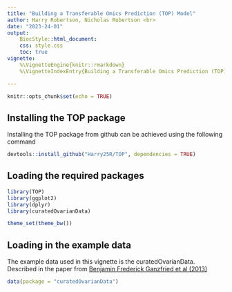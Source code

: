 ```yaml
--- 
title: "Building a Transferable Omics Prediction (TOP) Model"
author: Harry Robertson, Nicholas Robertson <br>
date: "2023-24-01"
output: 
    BiocStyle::html_document:
    css: style.css
    toc: true
vignette:
    %\VignetteEngine{knitr::rmarkdown}
    %\VignetteIndexEntry{Building a Transferable Omics Prediction (TOP) Model}

---
```


```r
knitr::opts_chunk$set(echo = TRUE)
```

## Installing the TOP package
Installing the TOP package from github can be achieved using the following command 
```r
devtools::install_github("Harry25R/TOP", dependencies = TRUE)
```

## Loading the required packages
```r
library(TOP)
library(ggplot2)
library(dplyr)
library(curatedOvarianData)

theme_set(theme_bw())
```

## Loading in the example data
The example data used in this vignette is the curatedOvarianData. Described in the paper from [Benjamin Frederick Ganzfried et al (2013)](https://www.ncbi.nlm.nih.gov/pmc/articles/PMC3625954/) \n
```r
data(package = "curatedOvarianData")


```

